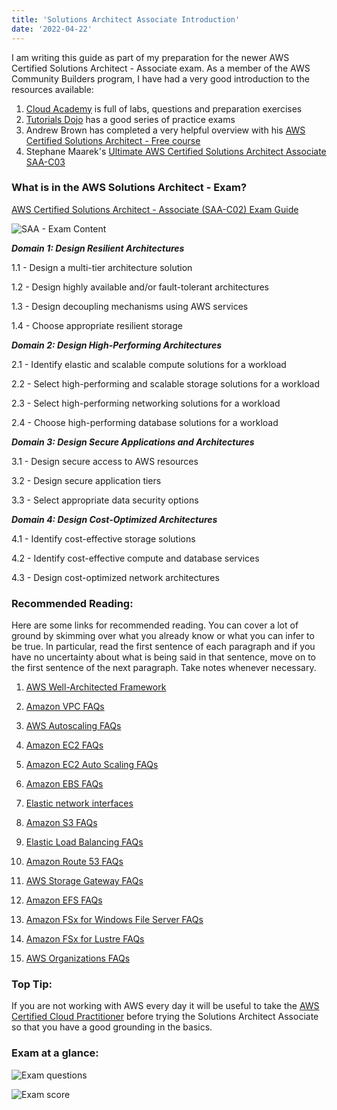 ```yaml
---
title: 'Solutions Architect Associate Introduction'
date: '2022-04-22'
---
```


I am writing this guide as part of my preparation for the newer AWS Certified Solutions Architect - Associate exam.
As a member of the AWS Community Builders program, I have had a very good introduction to the resources available:
1. [Cloud Academy](https://cloudacademy.com/learning-paths/aws-solutions-architect-associate-saa-c03-certification-preparation-for-aws-1-7446/)
is full of labs, questions and preparation exercises
2. [Tutorials Dojo](https://www.udemy.com/course/aws-certified-solutions-architect-associate-amazon-practice-exams-saa-c03/)
has a good series of practice exams
3. Andrew Brown has completed a very helpful overview with his [AWS Certified Solutions Architect - Free course](https://www.youtube.com/watch?v=Ia-UEYYR44s)
4. Stephane Maarek's [Ultimate AWS Certified Solutions Architect Associate SAA-C03](https://www.udemy.com/course/aws-certified-solutions-architect-associate-saa-c03/)

### What is in the AWS Solutions Architect - Exam?
[AWS Certified Solutions Architect - Associate (SAA-C02) Exam Guide](https://d1.awsstatic.com/training-and-certification/docs-sa-assoc/AWS-Certified-Solutions-Architect-Associate-Exam-Guide_v1.1_2019_08_27_FINAL.pdf)

![SAA - Exam Content](https://user-images.githubusercontent.com/27693622/195693712-afdfd24b-2d6d-48c3-bbcc-c304ee5933d6.png)


***Domain 1: Design Resilient Architectures***

1.1 - Design a multi-tier architecture solution

1.2 - Design highly available and/or fault-tolerant architectures

1.3 - Design decoupling mechanisms using AWS services

1.4 - Choose appropriate resilient storage

***Domain 2: Design High-Performing Architectures***

2.1 - Identify elastic and scalable compute solutions for a workload

2.2 - Select high-performing and scalable storage solutions for a workload

2.3 - Select high-performing networking solutions for a workload

2.4 - Choose high-performing database solutions for a workload

***Domain 3: Design Secure Applications and Architectures***

3.1 - Design secure access to AWS resources

3.2 - Design secure application tiers

3.3 - Select appropriate data security options

***Domain 4: Design Cost-Optimized Architectures***

4.1 - Identify cost-effective storage solutions

4.2 - Identify cost-effective compute and database services

4.3 - Design cost-optimized network architectures

### Recommended Reading:
Here are some links for recommended reading.
You can cover a lot of ground by skimming over what you already know or what you can infer to be true.
In particular, read the first sentence of each paragraph and if you have no uncertainty about what is being said
in that sentence, move on to the first sentence of the next paragraph.
Take notes whenever necessary.

1. [AWS Well-Architected Framework](https://d1.awsstatic.com/whitepapers/architecture/AWS_Well-Architected_Framework.pdf)

2. [Amazon VPC FAQs](https://aws.amazon.com/vpc/faqs/)

3. [AWS Autoscaling FAQs](https://aws.amazon.com/autoscaling/faqs/)

4. [Amazon EC2 FAQs](https://aws.amazon.com/ec2/faqs/)

5. [Amazon EC2 Auto Scaling FAQs](https://aws.amazon.com/ec2/autoscaling/faqs/)

6. [Amazon EBS FAQs](https://aws.amazon.com/ebs/faqs/)

7. [Elastic network interfaces](https://docs.aws.amazon.com/AWSEC2/latest/UserGuide/using-eni.html)

8. [Amazon S3 FAQs](https://aws.amazon.com/s3/faqs/)

9. [Elastic Load Balancing FAQs](https://aws.amazon.com/elasticloadbalancing/faqs/)

10. [Amazon Route 53 FAQs](https://aws.amazon.com/route53/faqs/)

11. [AWS Storage Gateway FAQs](https://aws.amazon.com/storagegateway/faqs/)

12. [Amazon EFS FAQs](https://aws.amazon.com/efs/faq/)

13. [Amazon FSx for Windows File Server FAQs](https://aws.amazon.com/fsx/windows/faqs/)

14. [Amazon FSx for Lustre FAQs](https://aws.amazon.com/fsx/lustre/faqs/)

15. [AWS Organizations FAQs](https://aws.amazon.com/organizations/faqs/)

### Top Tip:
If you are not working with AWS every day it will be useful to take the [AWS Certified Cloud Practitioner](https://aws.amazon.com/certification/certified-cloud-practitioner/)
before trying the Solutions Architect Associate so that you have a good grounding in the basics.

### Exam at a glance:
![Exam questions](https://user-images.githubusercontent.com/27693622/195697986-a6722200-3be9-47cf-9191-b42a203bf682.png)

![Exam score](https://user-images.githubusercontent.com/27693622/195697996-b7454b97-fa46-4785-ab05-531d040c690a.png)